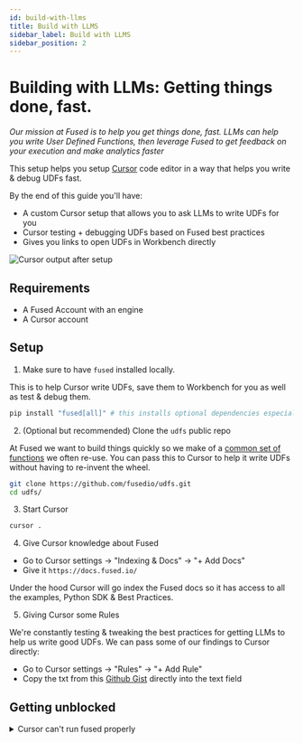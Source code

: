 ```yaml
---
id: build-with-llms
title: Build with LLMS
sidebar_label: Build with LLMS
sidebar_position: 2
---
```


# Building with LLMs: Getting things done, fast.

_Our mission at Fused is to help you get things done, fast. LLMs can help you write User Defined Functions, then leverage Fused to get feedback on your execution and make analytics faster_

This setup helps you setup [Cursor](https://www.cursor.com/) code editor in a way that helps you write & debug UDFs fast.

By the end of this guide you'll have:
- A custom Cursor setup that allows you to ask LLMs to write UDFs for you
- Cursor testing + debugging UDFs based on Fused best practices
- Gives you links to open UDFs in Workbench directly

![Cursor output after setup](/img/user-guide/best-practices/build-with-llms/Cursor_output_after_prompt.png)

## Requirements

- A Fused Account with an engine
- A Cursor account

## Setup

1. Make sure to have `fused` installed locally. 

This is to help Cursor write UDFs, save them to Workbench for you as well as test & debug them. 

```python
pip install "fused[all]" # this installs optional dependencies especially helpful for geospatial operations
```

2. (Optional but recommended) Clone the `udfs` public repo

At Fused we want to build things quickly so we make of a [common set of functions](https://github.com/fusedio/udfs/blob/main/public/common/utils.py) we often re-use. 
You can pass this to Cursor to help it write UDFs without having to re-invent the wheel.

```bash
git clone https://github.com/fusedio/udfs.git
cd udfs/
```

3. Start Cursor

```bash
cursor .
```

4. Give Cursor knowledge about Fused
- Go to Cursor settings -> "Indexing & Docs" -> "+ Add Docs"
- Give it `https://docs.fused.io/`

Under the hood Cursor will go index the Fused docs so it has access to all the examples, Python SDK & Best Practices.

5. Giving Cursor some Rules

We're constantly testing & tweaking the best practices for getting LLMs to help us write good UDFs. We can pass some of our findings to Cursor directly:
- Go to Cursor settings -> "Rules" -> "+ Add Rule"
- Copy the txt from this [Github Gist](https://gist.github.com/MaxLenormand/6c72f27192c8a81d51bdf2e8d964ab5f) directly into the text field


## Getting unblocked

<details>
<summary>Cursor can't run fused properly</summary>

If you get errors when trying to run fused commands in Cursor, it's likely because Cursor is not using the right Python environment. Here are a few things to try:

1. Make sure you have the right Python environment activated. You can do this by:
   - Opening the command palette (Cmd/Ctrl + Shift + P)
   - Searching for "Python: Select Interpreter"
   - Selecting the environment where you installed fused

2. If that doesn't work pass what you need to activate the correct environment to Fused as rule:
- Go to Cursor settings -> "Rules" -> "+ Add Rule"
- Give it instructions, for example:

```md
Always run:
`source /Users/user/miniforge3/etc/profile.d/conda.sh` and then `conda activate fused` to use the latest fused packages
```

3. Try restarting Cursor after activating the right environment

4. If all else fails, you can run fused commands in a separate terminal window while using Cursor for code editing

</details>
